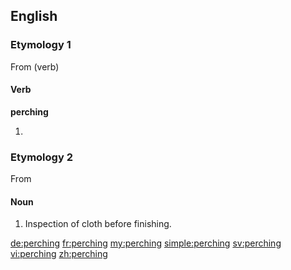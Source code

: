 ==English==

===Etymology 1===
From {{term|perch#Etymology 2|perch}} (verb)

====Verb====
'''perching'''
# {{present participle of|perch}}

===Etymology 2===
From {{term|perch#Etymology 2|perch|a rack over which cloth is suspended for inspection}}

====Noun====
{{en-noun|-}}

# {{textiles}} Inspection of cloth before finishing.

[[de:perching]]
[[fr:perching]]
[[my:perching]]
[[simple:perching]]
[[sv:perching]]
[[vi:perching]]
[[zh:perching]]